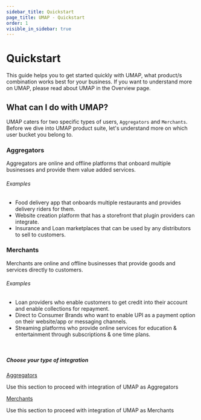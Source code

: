 ```yaml
---
sidebar_title: Quickstart
page_title: UMAP - Quickstart
order: 1
visible_in_sidebar: true
---
```


# Quickstart

This guide helps you to get started quickly with UMAP, what product/s combination works best for your business. If you want to understand more on UMAP, please read about UMAP in the Overview page.

## What can I do with UMAP?

UMAP caters for two specific types of users, `Aggregators` and `Merchants`. Before we dive into UMAP product suite, let's understand more on which user bucket you belong to.

### Aggregators

Aggregators are online and offline platforms that onboard multiple businesses and provide them value added services.

###### Examples
* Food delivery app that onboards multiple restaurants and provides delivery riders for them.
* Website creation platform that has a storefront that plugin providers can integrate.
* Insurance and Loan marketplaces that can be used by any distributors to sell to customers.

### Merchants

Merchants are online and offline businesses that provide goods and services directly to customers.

###### Examples
* Loan providers who enable customers to get credit into their account and enable collections for repayment.
* Direct to Consumer Brands who want to enable UPI as a payment option on their website/app or messaging channels.
* Streaming platforms who provide online services for education & entertainment through subscriptions & one time plans.

<br />

##### Choose your type of integration

<Row>
    <Portion desktopSpan="half">
        <Card padding="small" shape="rounded">
            <a href="/payments/umap/quickstart/aggregators" target="_blank">
                Aggregators
            </a>
            <p>
                Use this section to proceed with integration of UMAP as
                Aggregators
            </p>
        </Card>
    </Portion>
    <Portion desktopSpan="half">
        <Card padding="small" shape="rounded">
            <a href="/payments/umap/quickstart/merchants" target="_blank">
                Merchants
            </a>
            <p>
                Use this section to proceed with integration of UMAP as
                Merchants
            </p>
        </Card>
    </Portion>
</Row>

<WasPageHelpful />
